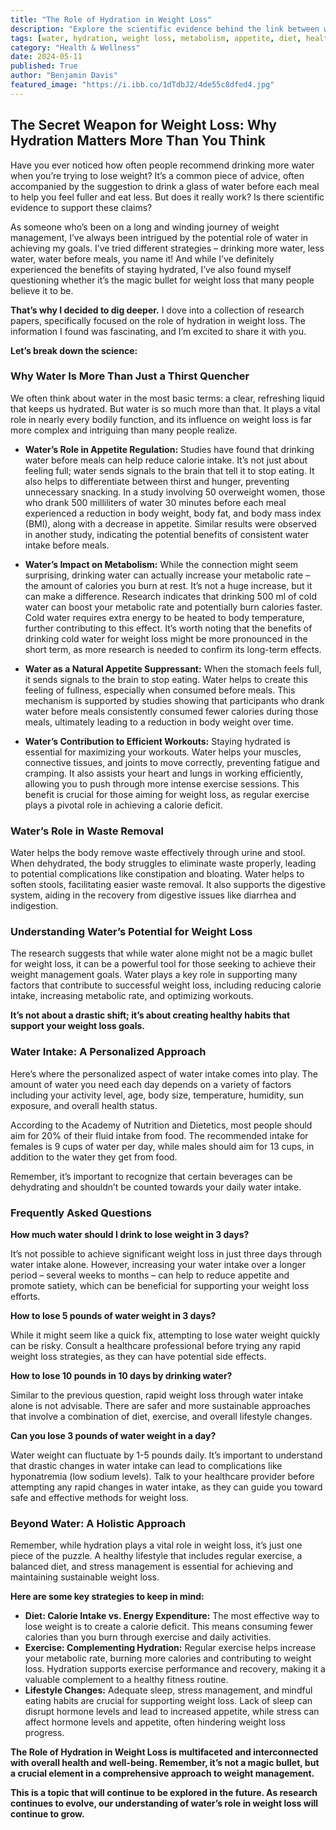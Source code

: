 ```yaml
---
title: "The Role of Hydration in Weight Loss"
description: "Explore the scientific evidence behind the link between water consumption and weight loss. Discover how water impacts appetite, metabolism, and overall health, and learn how to incorporate hydration into a healthy weight management plan."
tags: [water, hydration, weight loss, metabolism, appetite, diet, health, fitness, exercise, calorie deficit, nutrition, lifestyle, wellness, healthy habits, weight management]
category: "Health & Wellness"
date: 2024-05-11
published: True
author: "Benjamin Davis"
featured_image: "https://i.ibb.co/1dTdbJ2/4de55c8dfed4.jpg"
---
```


## The Secret Weapon for Weight Loss: Why Hydration Matters More Than You Think 

Have you ever noticed how often people recommend drinking more water when you’re trying to lose weight? It’s a common piece of advice, often accompanied by the suggestion to drink a glass of water before each meal to help you feel fuller and eat less. But does it really work? Is there scientific evidence to support these claims?  

As someone who’s been on a long and winding journey of weight management, I’ve always been intrigued by the potential role of water in achieving my goals. I’ve tried different strategies – drinking more water, less water, water before meals, you name it!  And while I’ve definitely experienced the benefits of staying hydrated, I’ve also found myself questioning whether it’s the magic bullet for weight loss that many people believe it to be.

**That’s why I decided to dig deeper.** I dove into a collection of research papers, specifically focused on the role of hydration in weight loss. The information I found was fascinating, and I’m excited to share it with you.

**Let’s break down the science:**

### Why Water Is More Than Just a Thirst Quencher

We often think about water in the most basic terms: a clear, refreshing liquid that keeps us hydrated. But water is so much more than that. It plays a vital role in nearly every bodily function, and its influence on weight loss is far more complex and intriguing than many people realize.

* **Water’s Role in Appetite Regulation:**  Studies have found that drinking water before meals can help reduce calorie intake. It’s not just about feeling full; water sends signals to the brain that tell it to stop eating. It also helps to differentiate between thirst and hunger, preventing unnecessary snacking. In a study involving 50 overweight women, those who drank 500 milliliters of water 30 minutes before each meal experienced a reduction in body weight, body fat, and body mass index (BMI), along with a decrease in appetite. Similar results were observed in another study, indicating the potential benefits of consistent water intake before meals.

* **Water’s Impact on Metabolism:** While the connection might seem surprising,  drinking water can actually increase your metabolic rate – the amount of calories you burn at rest. It’s not a huge increase, but it can make a difference. Research indicates that drinking 500 ml of cold water can boost your metabolic rate and potentially burn calories faster. Cold water requires extra energy to be heated to body temperature, further contributing to this effect. It’s worth noting that the benefits of drinking cold water for weight loss might be more pronounced in the short term, as more research is needed to confirm its long-term effects.

* **Water as a Natural Appetite Suppressant:** When the stomach feels full, it sends signals to the brain to stop eating. Water helps to create this feeling of fullness, especially when consumed before meals. This mechanism is supported by studies showing that participants who drank water before meals consistently consumed fewer calories during those meals, ultimately leading to a reduction in body weight over time.  

* **Water’s Contribution to Efficient Workouts:** Staying hydrated is essential for maximizing your workouts. Water helps your muscles, connective tissues, and joints to move correctly, preventing fatigue and cramping. It also assists your heart and lungs in working efficiently, allowing you to push through more intense exercise sessions.  This benefit is crucial for those aiming for weight loss, as regular exercise plays a pivotal role in achieving a calorie deficit.

### Water’s Role in Waste Removal

Water helps the body remove waste effectively through urine and stool. When dehydrated, the body struggles to eliminate waste properly, leading to potential complications like constipation and bloating. Water helps to soften stools, facilitating easier waste removal. It also supports the digestive system, aiding in the recovery from digestive issues like diarrhea and indigestion.  

### Understanding Water’s Potential for Weight Loss

The research suggests that while water alone might not be a magic bullet for weight loss, it can be a powerful tool for those seeking to achieve their weight management goals.  Water plays a key role in supporting many factors that contribute to successful weight loss, including reducing calorie intake, increasing metabolic rate, and optimizing workouts.  

**It’s not about a drastic shift; it’s about creating healthy habits that support your weight loss goals.**  

### Water Intake: A Personalized Approach

Here’s where the personalized aspect of water intake comes into play.  The amount of water you need each day depends on a variety of factors including your activity level, age, body size, temperature, humidity, sun exposure, and overall health status. 

According to the Academy of Nutrition and Dietetics, most people should aim for 20% of their fluid intake from food. The recommended intake for females is 9 cups of water per day, while males should aim for 13 cups, in addition to the water they get from food. 

Remember, it’s important to recognize that certain beverages can be dehydrating and shouldn’t be counted towards your daily water intake.  

### Frequently Asked Questions

**How much water should I drink to lose weight in 3 days?**

It’s not possible to achieve significant weight loss in just three days through water intake alone.  However, increasing your water intake over a longer period – several weeks to months – can help to reduce appetite and promote satiety, which can be beneficial for supporting your weight loss efforts.  

**How to lose 5 pounds of water weight in 3 days?**

While it might seem like a quick fix, attempting to lose water weight quickly can be risky.  Consult a healthcare professional before trying any rapid weight loss strategies, as they can have potential side effects.  

**How to lose 10 pounds in 10 days by drinking water?**

Similar to the previous question, rapid weight loss through water intake alone is not advisable.  There are safer and more sustainable approaches that involve a combination of diet, exercise, and overall lifestyle changes.

**Can you lose 3 pounds of water weight in a day?**

Water weight can fluctuate by 1-5 pounds daily.  It’s important to understand that drastic changes in water intake can lead to complications like hyponatremia (low sodium levels).  Talk to your healthcare provider before attempting any rapid changes in water intake, as they can guide you toward safe and effective methods for weight loss.

###  Beyond Water: A Holistic Approach

Remember, while hydration plays a vital role in weight loss, it’s just one piece of the puzzle. A healthy lifestyle that includes regular exercise, a balanced diet, and stress management is essential for achieving and maintaining sustainable weight loss. 

**Here are some key strategies to keep in mind:**

* **Diet:  Calorie Intake vs. Energy Expenditure:** The most effective way to lose weight is to create a calorie deficit. This means consuming fewer calories than you burn through exercise and daily activities.  
* **Exercise: Complementing Hydration:** Regular exercise helps increase your metabolic rate, burning more calories and contributing to weight loss. Hydration supports exercise performance and recovery, making it a valuable complement to a healthy fitness routine.
* **Lifestyle Changes:**  Adequate sleep, stress management, and mindful eating habits are crucial for supporting weight loss.  Lack of sleep can disrupt hormone levels and lead to increased appetite, while stress can affect hormone levels and appetite, often hindering weight loss progress.

**The Role of Hydration in Weight Loss is multifaceted and interconnected with overall health and well-being. Remember, it’s not a magic bullet, but a crucial element in a comprehensive approach to weight management.**

**This is a topic that will continue to be explored in the future. As research continues to evolve, our understanding of water’s role in weight loss will continue to grow.**